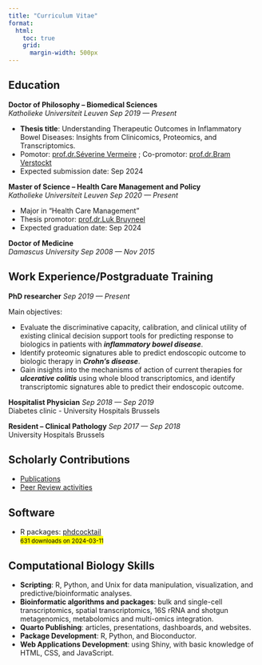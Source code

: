 ```yaml
---
title: "Curriculum Vitae"
format:
  html:
    toc: true
    grid: 
      margin-width: 500px
---
```


## Education

**Doctor of Philosophy -- Biomedical Sciences** <br> *Katholieke Universiteit Leuven* [*Sep 2019 --- Present*]{.cvdate}

-   **Thesis title**: Understanding Therapeutic Outcomes in Inflammatory Bowel Diseases: Insights from Clinicomics, Proteomics, and Transcriptomics.
-   Pomotor: [prof.dr.Séverine Vermeire](https://www.uzleuven.be/en/physicians-and-specialists/severine-vermeire) ; Co-promotor: [prof.dr.Bram Verstockt](https://www.uzleuven.be/nl/artsen-en-specialisten/bram-verstockt)
-   Expected submission date: Sep 2024

**Master of Science -- Health Care Management and Policy** <br> *Katholieke Universiteit Leuven* [*Sep 2020 --- Present*]{.cvdate}

-   Major in "Health Care Management"
-   Thesis promotor: [prof.dr.Luk Bruyneel](https://scholar.google.be/citations?user=DyPnL94AAAAJ&hl=nl)
-   Expected graduation date: Sep 2024

**Doctor of Medicine** <br> *Damascus University* [*Sep 2008 --- Nov 2015*]{.cvdate}

## Work Experience/Postgraduate Training

**PhD researcher** [*Sep 2019 --- Present*]{.cvdate}

Main objectives:

-   Evaluate the discriminative capacity, calibration, and clinical utility of existing clinical decision support tools for predicting response to biologics in patients with ***inflammatory bowel disease***.\
-   Identify proteomic signatures able to predict endoscopic outcome to biologic therapy in ***Crohn's disease***.\
-   Gain insights into the mechanisms of action of current therapies for ***ulcerative colitis*** using whole blood transcriptomics, and identify transcriptomic signatures able to predict their endoscopic outcome.\

**Hospitalist Physician** [*Sep 2018 --- Sep 2019*]{.cvdate} <br> Diabetes clinic - University Hospitals Brussels

**Resident -- Clinical Pathology** [*Sep 2017 --- Sep 2018*]{.cvdate} <br> University Hospitals Brussels

## Scholarly Contributions

-   [Publications](publications.qmd)
-   [Peer Review activities](https://www.webofscience.com/wos/author/record/AAV-9971-2020)

## Software

-   R packages: [phdcocktail](https://dahhamalsoud.github.io/phdcocktail/index.html)<br><mark><small>631 downloads on 2024-03-11</small></mark>

## Computational Biology Skills

-   **Scripting**: R, Python, and Unix for data manipulation, visualization, and predictive/bioinformatic analyses.
-   **Bioinformatic algorithms and packages**: bulk and single-cell transcriptomics, spatial transcriptomics, 16S rRNA and shotgun metagenomics, metabolomics and multi-omics integration.
-   **Quarto Publishing**: articles, presentations, dashboards, and websites.
-   **Package Development**: R, Python, and Bioconductor.
-   **Web Applications Development**: using Shiny, with basic knowledge of HTML, CSS, and JavaScript.
